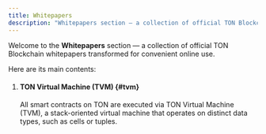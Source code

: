 ```yaml
---
title: Whitepapers
description: "Whitepapers section — a collection of official TON Blockchain whitepapers transformed for convenient online use."
---
```



Welcome to the **Whitepapers** section — a collection of official TON Blockchain whitepapers transformed for convenient online use.

Here are its main contents:

<Steps>

1. #### TON Virtual Machine (TVM) {#tvm}

   All smart contracts on TON are executed via TON Virtual Machine (TVM), a stack-oriented virtual machine that operates on distinct data types, such as cells or tuples.

   <CardGrid>
     <LinkCard
       title="TON Virtual Machine (TVM)"
       href="/whitepapers/tvm"
     />
   </CardGrid>

</Steps>
